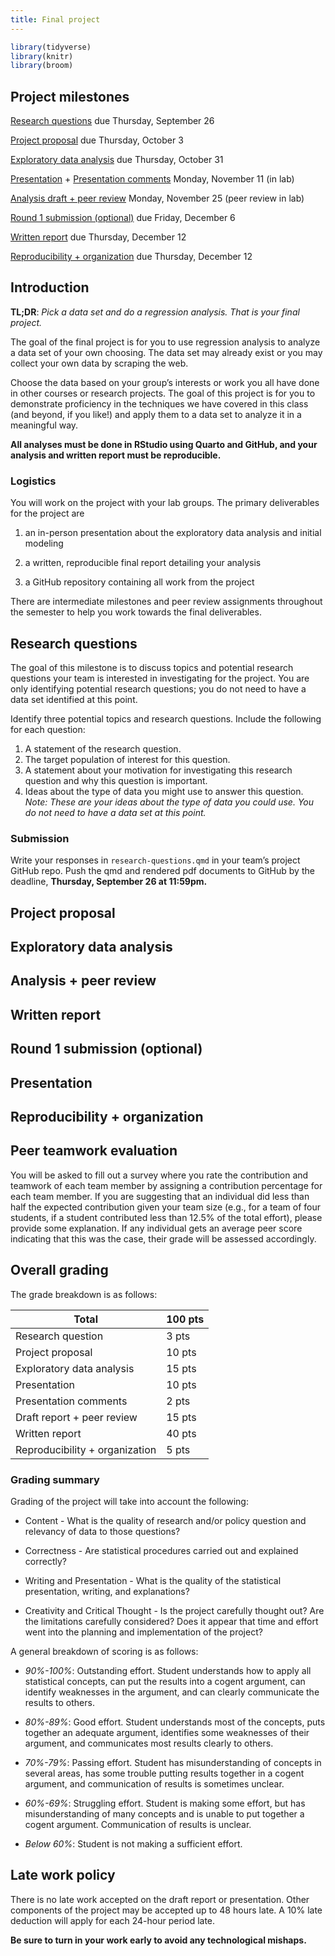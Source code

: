 ```yaml
---
title: Final project
---
```


```r
library(tidyverse)
library(knitr)
library(broom)
```

## Project milestones

[Research questions](#research-questions) due Thursday, September 26

[Project proposal](#project-proposal) due Thursday, October 3

[Exploratory data analysis](#eda) due Thursday, October 31

[Presentation](#presentation) + [Presentation comments](#presentation-comments) Monday, November 11 (in lab)

[Analysis draft + peer review](#draft-report-peer-review) Monday, November 25 (peer review in lab)

[Round 1 submission (optional)](#round1-submission) due Friday, December 6

[Written report](#written-report) due Thursday, December 12

[Reproducibility + organization](#reproducibility-organization) due Thursday, December 12

## Introduction

**TL;DR**: *Pick a data set and do a regression analysis. That is your final project.*

The goal of the final project is for you to use regression analysis to analyze a data set of your own choosing. The data set may already exist or you may collect your own data by scraping the web.

Choose the data based on your group's interests or work you all have done in other courses or research projects. The goal of this project is for you to demonstrate proficiency in the techniques we have covered in this class (and beyond, if you like!) and apply them to a data set to analyze it in a meaningful way.

**All analyses must be done in RStudio using Quarto and GitHub, and your analysis and written report must be reproducible.**

### Logistics

You will work on the project with your lab groups. The primary deliverables for the project are

1.  an in-person presentation about the exploratory data analysis and initial modeling

2.  a written, reproducible final report detailing your analysis

3.  a GitHub repository containing all work from the project

There are intermediate milestones and peer review assignments throughout the semester to help you work towards the final deliverables.

## Research questions {#research-questions}

The goal of this milestone is to discuss topics and potential research questions your team is interested in investigating for the project. You are only identifying potential research questions; you do not need to have a data set identified at this point.

Identify three potential topics and research questions. Include the following for each question:

1.  A statement of the research question.
2.  The target population of interest for this question.
3.  A statement about your motivation for investigating this research question and why this question is important.
4.  Ideas about the type of data you might use to answer this question. *Note: These are your ideas about the type of data you could use. You do not need to have a data set at this point.*

### Submission

Write your responses in `research-questions.qmd` in your team's project GitHub repo. Push the qmd and rendered pdf documents to GitHub by the deadline, **Thursday, September 26 at 11:59pm.**

## Project proposal {#project-proposal}

<!-- ::: callout-important -->

<!-- ## Due dates -->

<!-- -   Friday, October 27 (Tuesday labs) -->

<!-- -   Sunday, October 29 (Thursday labs) -->

<!-- ::: -->

<!-- The purpose of the project proposal is for your team to identify the data set you're interested in analyzing for the project, do some preliminary exploratory data analysis, and begin to think about a modeling strategy . If you're unsure where to find data, you can use the list of potential data sources on the [Tips + resources](project-tips.qmd) page as a starting point. It may also help to think of topics you're interested in investigating and find data sets on those topics. -->

<!-- The data set must meet the following criteria: -->

<!-- -   At least 500 observations -->

<!-- -   At least 10 columns, such that at least 6 of the columns are useful and unique predictor variables. -->

<!--     -   e.g., identifier variables such as "name", "ID number", etc. are [not]{.underline} useful predictor variables. -->

<!--     -   e.g., if you have multiple columns with the same information (e.g. "state abbreviation" and "state name"), then they are not unique predictors. -->

<!-- -   At least one variable that can be identified as a reasonable response variable. -->

<!--     -   The response variable can be quantitative or categorical. -->

<!-- -   A mix of quantitative and categorical variables that can be used as predictors. -->

<!-- -   May not be data that has previously been used in any course materials, or any derivation of data that has been used in course materials. -->

<!-- ::: callout-warning -->

<!-- ## Types of data sets to avoid -->

<!-- -   Data that are likely violate the independence condition. Therefore, avoid data with repeated measures, data collected over time, etc. -->

<!-- -   Data sets in which there is no information about how the data were originally collected -->

<!-- -   Data sets in which there are missing or unclear definitions about the observations and/or variables -->

<!-- ::: -->

<!-- **Ask a member of the teaching team if you're unsure whether your data set meets the criteria.** -->

<!-- The proposal will include the following sections: -->

<!-- ### Section 1: Introduction -->

<!-- The introduction section includes -->

<!-- -   an introduction to the subject matter you're investigating (citing any relevant literature) -->

<!-- -   the motivation for your research question (citing any relevant literature) -->

<!-- -   the primary research question you are interested in exploring -->

<!-- -   your team's hypotheses regarding the research question -->

<!--     -   This is a narrative about what you think regarding the research question, not formal statistical hypotheses. -->

<!-- ### Section 2: Data description -->

<!-- The data description section includes -->

<!-- -   the source of the data set -->

<!-- -   a description of when and how the data were originally collected (by the original data curator, not necessarily how you found the data) -->

<!-- -   a description of the observations and general characteristics being measured -->

<!-- ### Section 3: Initial exploratory data analysis -->

<!-- In this section, you will begin to explore the data. This includes using narrative, visualizations and summary statistics to describe the following: -->

<!-- -   distribution of the response variable -->

<!-- -   distributions of one potential quantitative predictor variable and one potential categorical predictor variable -->

<!-- -   the relationships between the response variable and each of the predictors from the previous step -->

<!-- -   a potential interaction effect you're interested in exploring (it doesn't have to be an interaction with the two predictors from above) -->

<!-- These steps are to help get you started on exploratory data analysis and will not be the complete EDA for the final report. The requirements above are minimum requirements, but your group is welcome to include more at this stage. -->

<!-- In this section, you will also describe any data cleaning you need to do to prepare for modeling, such as imputing missing values, collapsing levels for categorical predictors, creating new variables, summarizing data, etc. -->

<!-- ### Section 4: Analysis approach -->

<!-- In this section, you will provide a brief overview of your analysis approach. This includes -->

<!-- -   a description of the response variable and list of all potential predictors -->

<!-- -   regression model technique (multiple linear regression or logistic regression) -->

<!-- ### Data dictionary (aka code book) -->

<!-- Submit a data dictionary for all the variables in your data set in the `README` of the `data` folder. You do [not]{.underline} need to include the data dictionary in the PDF document. -->

<!-- ### Submission -->

<!-- ::: callout-important -->

<!-- Write your narrative and analysis for Sections 1 - 4 in the `proposal.qmd` file. Put the data set and the data dictionary in the `data` folder. -->

<!-- Submit the PDF of the proposal to Gradescope. Mark all pages of the document. -->

<!-- ::: -->

<!-- ### Grading -->

<!-- The anticipated length, including all graphs, tables, narrative, etc., is 2 -4 pages; it may not exceed **5 pages.** -->

<!-- The proposal is worth 15 points and will be graded based on accurately and comprehensively addressing the criteria stated above. Points will be assigned based on a holistic review of the project proposal. -->

<!-- -   **Excellent (14 - 15 points) :** All required elements are completed and are accurate. There is a thorough exploration of the data as descrbied above, and the team has demonstrated a careful and thoughtful approach exploring the data and preparing it for analysis. The narrative is written clearly, all tables and visualizations are nicely formatted, and the work would be presentable in a professional setting. -->

<!-- -   **Strong: (11 - 13 points):** Requirements are mostly met, but there are some elements that are incomplete or inaccurate. Some minor revision of the work required before team is ready for modeling. -->

<!-- -   **Satisfactory (8 - 10 points):** Requirements partially met, but there are some elements that are incomplete and/or inaccurate. Major revision of the work required before team is ready for modeling. -->

<!-- -   **Needs Improvement (7 or fewer points points):** Requirements are largely unmet, and there are large elements that are incomplete and/or inaccurate. Substantial revisions of the work required before team is ready for modeling. -->

## Exploratory data analysis {#eda}

## Analysis + peer review {#draft-report-peer-review} 

<!-- The purpose of the draft and peer review is to give you an opportunity to get early feedback on your analysis. Therefore, the draft and peer review will focus primarily on the exploratory data analysis, modeling, and initial interpretations. -->

<!-- ### Draft report -->

<!-- ::: callout-important -->

<!-- ## Due dates -->

<!-- Draft is due i**n your project GitHub repo at** **9am** on -->

<!-- -   Tuesday, November 14 (Tuesday labs) -->

<!-- -   Thursday, November 16 (Thursday labs) -->

<!-- ::: -->

<!-- Write the draft in the **written-report.qmd** file in your project repo. You do [**not**]{.underline} need to submit the draft on Gradescope. -->

<!-- Below is a brief description of the sections to focus on in the draft: -->

<!-- #### Introduction and data -->

<!-- This section includes an introduction to the project motivation, data, and research question. Describe the data and definitions of key variables. It should also include some exploratory data analysis. All of the EDA won't fit in the body of the report, so focus on the EDA for the response variable and a few other interesting variables and relationships. -->

<!-- #### Methodology -->

<!-- This section includes a brief description of your modeling process. Explain the reasoning for the type of model you're fitting, predictor variables considered for the model including any interactions. Additionally, show how you arrived at the final model by describing the model selection process, any variable transformations (if needed), and any other relevant considerations that were part of the model fitting process. -->

<!-- #### Results -->

<!-- In this section, you will output the final model and include a brief discussion of the model assumptions, diagnostics, and any relevant model fit statistics. -->

<!-- This section also includes initial interpretations and conclusions drawn from the model. -->

<!-- #### Grading -->

<!-- The draft will be graded based on whether there is demonstration of a reasonable attempt at each of the sections described below in the written-report.qmd file in our GitHub repo by the deadline. -->

<!-- ### Peer review -->

<!-- ::: callout-important -->

<!-- Peer review comments are due in GitHub at 11:59pm on -->

<!-- -   Wednesday, November 15 (Tuesday labs) -->

<!-- -   Friday, November 17 (Thursday labs) -->

<!-- ::: -->

<!-- Critically reviewing others' work is a crucial part of the scientific process, and STA 210 is no exception. Each lab team will be assigned two other teams's projects to review. Each team should push their draft to their GitHub repo by the 9am on the day their lab's draft is due. The lab that week will be dedicate to the peer review, so your team will have time to review and provide quality feedback to two other teams. -->

<!-- During the peer review process, you will be provided read-only access to your partner teams' GitHub repos. Provide your review in the form of GitHub issues to your partner team's GitHub repo using the issue template provided in the repo. -->

<!-- #### Steps for peer review -->

<!-- ## Peer review assignments -->

<!-- [Click here](https://prodduke-my.sharepoint.com/:x:/g/personal/mt324_duke_edu/Eez-RT2TVd9Cs_aLCOffbDcB2W7VnGmcZs0myTmdiy2qvA?e=WBpJx2) to see which project your team is reviewing. You'll spend about 30 minutes reviewing each project. -->

<!-- When you get to lab, you should have access to the GitHub repos for the teams you're reviewing. In GitHub, search the repositories for `project`, and you should see the repos for the projects you're reviewing. You will be able to read the files in the repo and post issues, but you cannot push changes to the repo. You will have access to the repo until the deadline for the peer review. -->

<!-- For each team you're reviewing: -->

<!-- -   Open that team's repo, read the project draft, and browse the rest of the repo. -->

<!-- -   Go to the **Issues** tab in that repo, click on **New issue**, and click on **Get started** for the Peer Review issue. Fill out this issue. You will answer the the following questions: -->

<!--     -   Describe the goal of the project. -->

<!--     -   Describe the data set used in the project. What are the observations in the data? What is the source of the data? How were the data originally collected? -->

<!--     -   Consider the exploratory data analysis (EDA). Describe one aspect of the EDA that is effective in helping you understand the data. Provide constructive feedback on how the team might improve the EDA. -->

<!--     -   Describe the statistical methods and analysis approach used. -->

<!--     -   Provide constructive feedback on how the team might improve their analysis. Make sure your feedback includes at least one comment on the statistical modeling aspect of the project, but also feel free to comment on aspects beyond the modeling. -->

<!--     -   What aspect of this project are you most interested in and would like to see highlighted in the presentation? -->

<!--     -   Provide constructive feedback on any issues with file and/or code organization. -->

<!--     -   (Optional) Any further comments or feedback? -->

<!-- #### Grading -->

<!-- The peer review will be graded on the extent to which it comprehensively and constructively addresses the components of the partner team's report: the research context and motivation, exploratory data analysis, modeling, interpretations, and conclusions. -->

## Written report {#written-report}

<!-- Your written report must be completed in the `written-report.qmd` file and must be reproducible. All team members should contribute to the GitHub repository, with regular meaningful commits. -->

<!-- Before you finalize your write up, make sure the code chunks are not visible and all messages and warnings are suppressed. -->

<!-- **You will submit the PDF of your final report on GitHub.** -->

<!-- The PDF you submit must match the .qmd in your GitHub repository *exactly*. The mandatory components of the report are below. You are free to add additional sections as necessary. **The report, including tables and visualizations, must be no more than 10 pages long.** There is no minimum page requirement; however, you should comprehensively address all of the analysis and report. -->

<!-- Be selective in what you include in your final write-up. The goal is to write a cohesive narrative that demonstrates a thorough and comprehensive analysis rather than explain every step of the analysis. -->

<!-- You are welcome to include an appendix with additional work at the end of the written report document; however, grading will overwhelmingly be based on the content in the main body of the report. You should assume the reader will not see the material in the appendix unless prompted to view it in the main body of the report. The appendix should be neatly formatted and easy for the reader to navigate. It is not included in the 10-page limit. -->

<!-- ### Introduction and data -->

<!-- This section includes an introduction to the project motivation, data, and research question. Describe the data and definitions of key variables. It should also include some exploratory data analysis. All of the EDA won't fit in the paper, so focus on the EDA for the response variable and a few other interesting variables and relationships. -->

<!-- #### Grading criteria -->

<!-- The research question and motivation are clearly stated in the introduction, including citations for the data source and any external research. The data are clearly described, including a description about how the data were originally collected and a concise definition of the variables relevant to understanding the report. The data cleaning process is clearly described, including any decisions made in the process (e.g., creating new variables, removing observations, etc.) The explanatory data analysis helps the reader better understand the observations in the data along with interesting and relevant relationships between the variables. It incorporates appropriate visualizations and summary statistics. -->

<!-- ### Methodology -->

<!-- This section includes a brief description of your modeling process. Explain the reasoning for the type of model you're fitting, predictor variables considered for the model including any interactions. Additionally, show how you arrived at the final model by describing the model selection process, interactions considered, variable transformations (if needed), assessment of conditions and diagnostics, and any other relevant considerations that were part of the model fitting process. -->

<!-- #### Grading criteria -->

<!-- The analysis steps are appropriate for the data and research question. The group used a thorough and careful approach to select the variables in the final model; the approach is clearly described in the report. The model selection process took into account potential interaction effects and addressed any violations in model conditions. If violations of model conditions are still present, there was a reasonable attempt to address the violations based on the course content. -->

<!-- ### Results -->

<!-- This is where you will output the final model with any relevant model fit statistics, conditions, and diagnostics. -->

<!-- Describe the key results from the model. The goal is not to interpret every single variable in the model but rather to show that you are proficient in using the model output to address the research questions, using the interpretations to support your conclusions. Focus on the variables that help you answer the research question and that provide relevant context for the reader. -->

<!-- #### Grading criteria -->

<!-- The model fit is clearly assessed, and interesting findings from the model are clearly described. The model conditions and diagnostics are thoroughly and accurately assessed for their model. Interpretations of model coefficients are used to support the key findings and conclusions, rather than merely listing the interpretation of every model coefficient. If the primary modeling objective is prediction, the model's predictive power is thoroughly assessed. -->

<!-- ### Discussion + Conclusion -->

<!-- In this section you'll include a summary of what you have learned about your research question along with statistical arguments supporting your conclusions. In addition, discuss the limitations of your analysis and provide suggestions on ways the analysis could be improved. Any potential issues pertaining to the reliability and validity of your data and appropriateness of the statistical analysis should also be discussed here. Lastly, this section will include ideas for future work. -->

<!-- #### Grading criteria -->

<!-- Overall conclusions from analysis are clearly described, and the model results are put into the larger context of the subject matter and original research question. There is thoughtful consideration of potential limitations of the data and/or analysis, and ideas for future work are clearly described. -->

<!-- ### Organization + formatting -->

<!-- This is an assessment of the overall presentation and formatting of the written report. -->

<!-- #### Grading criteria -->

<!-- The report neatly written and organized with clear section headers and appropriately sized figures with informative labels. Numerical results are displayed with a reasonable number of digits, and all visualizations are neatly formatted and labeled. All citations and links are properly formatted. If there is an appendix, it is reasonably organized and easy for the reader to find relevant information. All code, warnings, and messages are suppressed. The main body of the written report (not including the appendix) is no longer than 10 pages. -->

<!-- #### Submission -->

<!-- ::: callout-important -->

<!-- The written report is due on **Wednesday, December 13 at 11:59pm**. -->

<!-- To submit your report, `written-report.qmd` and the rendered `written-report.pdf` to your team's GitHub repo by the deadline. You will [**not**]{.underline} submit the report on Gradescope. -->

<!-- *The version of the report in the repo by Wednesday, December 13 will be the one that is graded.* -->

<!-- ::: -->

## Round 1 submission (optional) {#round1-submission}

<!-- ::: callout-important -->

<!-- ## Due date -->

<!-- Friday, December 1 at 11:59pm on GitHub (all teams) -->

<!-- Reports submitted after this date will not receive preliminary feedback. -->

<!-- ::: -->

<!-- The Round 1 submission is an opportunity to receive detailed feedback on your analysis and [written report](#written-report) before the final submission. Therefore, to make the feedback most useful, ***you must submit a complete written report to receive feedback.*** You will also be notified of the grade you would receive at that point. You will have the option to keep the grade (and thus you don't need to turn in an updated report) or resubmit the written report by the final submission deadline to receive a new grade. -->

<!-- #### **To submit the Round 1 submission:** -->

<!-- 1.  Push the updated `written-report.qmd` and `written-report.pdf` to your GitHub repo. -->

<!-- 2.  Open an issue with the title "Round 1 Submission". You can use the template issue in the GitHub repo. Make sure I am tagged in the issue (`@matackett`), so I receive an email notification of your Round 1 submission. See [Creating an issue from a repository](https://docs.github.com/en/issues/tracking-your-work-with-issues/creating-an-issue#creating-an-issue-from-a-repository) for instructions on opening an issue. Please ask a member of the teaching team for assistance if you need help opening the issue. -->

<!-- Note that this is optional, so there is [**no**]{.underline}grade penalty for not turning in a Round 1 submission. Due to time constraints at the end of the semester, only high-level feedback will be given for the reports submitted at the final written report deadline on December 13. -->

## Presentation {#presentation} 

<!-- ::: callout-important -->

<!-- Presentations will take place in class during labs December 5 & 7. -->

<!-- [Click here](https://prodduke-my.sharepoint.com/:x:/g/personal/mt324_duke_edu/Ed8d7gVI8-lMrmgJpFpTEjYB2UXUTyZNDMOgQYpO4YOJJg?e=CieZZL) for the presentation order. -->

<!-- ::: -->

<!-- In addition to the written report, your team will also do an in-person presentation that summarize and showcase your project. Introduce your research question and data set, showcase visualizations, and discuss the primary conclusions. The presentation should be supported by slides that serve as a brief visual addition to the presentation. The presentation and slides will be graded for content and clarity. -->

<!-- You can create your slides with any software you like (Keynote, PowerPoint, Google Slides, etc.). We recommend choosing an option that's easy to collaborate with, e.g., Google Slides. -->

<!-- You can also use Quarto to make your slides! While we won't be covering making slides with Quarto in the class, we would be happy to help you with it in office hours. It's no different than writing other documents with Quarto, so the learning curve will not be steep! -->

<!-- **The presentation must be no longer than 6 minutes.** It is fine if the presentation is shorter than 6 minutes, but it cannot exceed 6 minutes due to the limited time during lab. -->

<!-- **Every team member is expected to speak in the presentation.** Part of the grade will be whether every team member had a meaningful speaking role in the presentation. -->

<!-- ### Slides -->

<!-- The slide deck should have no more than 6 content slides + 1 title slide. Here is a [suggested]{.underline} outline as you think through the slides; you do [not]{.underline} have to use this exact format for the 6 slides. -->

<!-- -   Title Slide -->

<!-- -   Slide 1: Introduce the topic and motivation -->

<!-- -   Slide 2: Introduce the data -->

<!-- -   Slide 3: Highlights from EDA -->

<!-- -   Slide 4: Final model -->

<!-- -   Slide 5: Interesting findings from the model -->

<!-- -   Slide 6: Conclusions + future work -->

<!-- ### Grading criteria -->

<!-- The presentation grade will be based on the following criteira: -->

<!-- -   Content: The group told a unified story using the appropriate regression analysis. -->

<!-- -   Slides: The presentation slides were organized, included clear and informative visualizations, and were easily readable. -->

<!-- -   Professionalism: The group's communication style was clear and professional. -->

<!-- -   Time Management: Team divided the time well and stayed within the 6 minute time limit, with each team member making a meaning contribution to the presentation. (assessed by the teaching team only). -->

<!-- 80% of the presentation grade will be the average of the teaching scores and 20% will be the average of the peer scores. -->

<!-- ::: callout-important -->

<!-- You can submit the presentation slides in two ways: -->

<!-- -   Put a PDF of the slides in the `presentation` folder in your team's GitHub repo. -->

<!-- -   Put the URL to your slides in the `README` of the `presentation` folder. If you share the URL, please make sure permissions are set so Prof. Tackett can view the slides. -->

<!-- **Slides must be submitted by the start of your lab on December 5 or 7.** You will [not]{.underline} submit the slides on Gradescope. -->

<!-- ::: -->

<!-- ## **Presentation comments** {#presentation-comments} -->

<!-- ::: callout-important -->

<!-- [Click here](https://prodduke-my.sharepoint.com/:x:/g/personal/mt324_duke_edu/Ed8d7gVI8-lMrmgJpFpTEjYB2UXUTyZNDMOgQYpO4YOJJg?e=jxx4e4) to find the teams you're scoring and a link to the feedback form. -->

<!-- This portion of the project will be assessed individually. -->

<!-- ::: -->

<!-- You will provide feedback on two teams' presentations. You can find your assigned teams and the link to the feedback from [here](https://prodduke-my.sharepoint.com/:x:/g/personal/mt324_duke_edu/Ed8d7gVI8-lMrmgJpFpTEjYB2UXUTyZNDMOgQYpO4YOJJg?e=CieZZL). Please provide all scores and comments by the end of the lab session. There will be a few minutes between each presentation to submit scores. -->

<!-- The grade will be based on submitting the scores and comments for both of your assigned teams by the end of the presentation day (December 5 for Tuesday labs, December 7 for Thursday labs). -->

## Reproducibility + organization {#reproducibility-organization}

<!-- All written work (with exception of presentation slides) should be reproducible, and the GitHub repo should be neatly organized. -->

<!-- The GitHub repo should have the following structure: -->

<!-- -   `README`: Short project description and data dictionary -->

<!-- -   `written-report.qmd` & `written-report.pdf`: Final written report -->

<!-- -   `proposal.qmd` & `proposal.pdf`: Project proposal -->

<!-- -   `/data`: Folder that contains the data set for the final project. -->

<!-- -   `project.Rproj`: File specifying the RStudio project -->

<!-- -   `/presentation`: Folder with the presentation slides or link to slides. -->

<!-- -   `.gitignore`: File that lists all files that are in the local RStudio project but not the GitHub repo -->

<!-- -   `/.github`: Folder for peer review issue template -->

<!-- Points for reproducibility + organization will be based on the reproducibility of the written report and the organization of the project GitHub repo. The repo should be neatly organized as described above, there should be no extraneous files, all text in the `README` should be easily readable. -->

<!-- ::: callout-important -->

<!-- The repo must be ready for grading by Wednesday, December 13 at 11:59pm. -->

<!-- ::: -->

## Peer teamwork evaluation

You will be asked to fill out a survey where you rate the contribution and teamwork of each team member by assigning a contribution percentage for each team member. If you are suggesting that an individual did less than half the expected contribution given your team size (e.g., for a team of four students, if a student contributed less than 12.5% of the total effort), please provide some explanation. If any individual gets an average peer score indicating that this was the case, their grade will be assessed accordingly.

## Overall grading

The grade breakdown is as follows:

| Total                          | 100 pts |
|--------------------------------|---------|
| Research question              | 3 pts   |
| Project proposal               | 10 pts  |
| Exploratory data analysis      | 15 pts  |
| Presentation                   | 10 pts  |
| Presentation comments          | 2 pts   |
| Draft report + peer review     | 15 pts  |
| Written report                 | 40 pts  |
| Reproducibility + organization | 5 pts   |

### Grading summary

Grading of the project will take into account the following:

-   Content - What is the quality of research and/or policy question and relevancy of data to those questions?

-   Correctness - Are statistical procedures carried out and explained correctly?

-   Writing and Presentation - What is the quality of the statistical presentation, writing, and explanations?

-   Creativity and Critical Thought - Is the project carefully thought out? Are the limitations carefully considered? Does it appear that time and effort went into the planning and implementation of the project?

A general breakdown of scoring is as follows:

-   *90%-100%*: Outstanding effort. Student understands how to apply all statistical concepts, can put the results into a cogent argument, can identify weaknesses in the argument, and can clearly communicate the results to others.

-   *80%-89%*: Good effort. Student understands most of the concepts, puts together an adequate argument, identifies some weaknesses of their argument, and communicates most results clearly to others.

-   *70%-79%*: Passing effort. Student has misunderstanding of concepts in several areas, has some trouble putting results together in a cogent argument, and communication of results is sometimes unclear.

-   *60%-69%*: Struggling effort. Student is making some effort, but has misunderstanding of many concepts and is unable to put together a cogent argument. Communication of results is unclear.

-   *Below 60%*: Student is not making a sufficient effort.

## Late work policy

There is no late work accepted on the draft report or presentation. Other components of the project may be accepted up to 48 hours late. A 10% late deduction will apply for each 24-hour period late.

**Be sure to turn in your work early to avoid any technological mishaps.**
